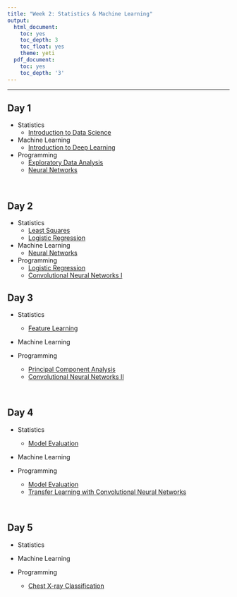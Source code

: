```yaml
---
title: "Week 2: Statistics & Machine Learning"
output:
  html_document:
    toc: yes
    toc_depth: 3
    toc_float: yes
    theme: yeti
  pdf_document:
    toc: yes
    toc_depth: '3'
---
```



---

## Day 1

* Statistics 
  * [Introduction to Data Science](https://github.com/jlgrons/CELEHS-DSinA/blob/main/Documents/DSinA_Introduction.pdf)

* Machine Learning
  * [Introduction to Deep Learning](https://www.dropbox.com/s/fv7u5d2h6pqekwn/2022-07-11_CELEHS_summerschool.pptx?dl=0)

* Programming
  * [Exploratory Data Analysis](https://github.com/jlgrons/CELEHS-DSinA/blob/main/Week_2_Materials/EDA.ipynb)
  * [Neural Networks](https://github.com/jlgrons/CELEHS-DSinA/blob/main/Week_2_Materials/Introduction_to_neural_networks.ipynb)

<br>

## Day 2

* Statistics 
  * [Least Squares](https://github.com/jlgrons/CELEHS-DSinA/blob/main/Documents/DSinA_2022_StatLearning_LeastSquares.pdf)
   * [Logistic Regression](https://github.com/jlgrons/CELEHS-DSinA/blob/main/Documents/DSinA_2022_StatLearning_Regression.pdf)

* Machine Learning
  * [Neural Networks](https://www.dropbox.com/s/fv7u5d2h6pqekwn/2022-07-11_CELEHS_summerschool.pptx?dl=0)


* Programming
  * [Logistic Regression](https://github.com/jlgrons/CELEHS-DSinA/blob/main/Week_2_Materials/Logistic_regression.ipynb)
  * [Convolutional Neural Networks I](https://github.com/jlgrons/CELEHS-DSinA/blob/main/Week_2_Materials/Introduction_to_CNN.ipynb)
<br>

## Day 3

* Statistics
  * [Feature Learning](https://github.com/jlgrons/CELEHS-DSinA/blob/main/Documents/DSinA_2022_StatLearning_FeatureLearning.pdf)

* Machine Learning

* Programming
  * [Principal Component Analysis](https://github.com/jlgrons/CELEHS-DSinA/blob/main/Week_2_Materials/Introduction_to_PCA_MC.ipynb)
  * [Convolutional Neural Networks II](https://github.com/jlgrons/CELEHS-DSinA/blob/main/Week_2_Materials/Intro_to_CNN_II.ipynb)

<br>

## Day 4

* Statistics 
  * [Model Evaluation](https://github.com/jlgrons/CELEHS-DSinA/blob/main/Documents/DSinA_Model_Evaluation.pdf)

* Machine Learning

* Programming
  * [Model Evaluation](https://github.com/jlgrons/CELEHS-DSinA/blob/main/Week_2_Materials/Introduction_to_PCA_PerfEval.ipynb)
  * [Transfer Learning with Convolutional Neural Networks](https://github.com/jlgrons/CELEHS-DSinA/blob/main/Week_2_Materials/Transfer_Learning_CNN.ipynb)

<br>

## Day 5

* Statistics

* Machine Learning

* Programming
  * [Chest X-ray Classification](https://github.com/jlgrons/CELEHS-DSinA/blob/main/Week_2_Materials/Chest_XRayData.ipynb)
  
<br>  
  
  
  
